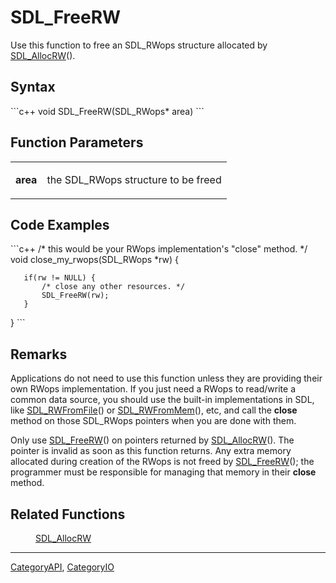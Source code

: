 <!-- pragma section-numbers off -->
<!-- pragma disable-camelcase -->

= SDL_FreeRW =
Use this function to free an SDL_RWops structure allocated by [[SDL_AllocRW]]().


== Syntax ==
```c++
void SDL_FreeRW(SDL_RWops* area)
```

== Function Parameters ==
{|
|'''area'''
|the SDL_RWops structure to be freed
|}

== Code Examples ==
```c++
/* this would be your RWops implementation's "close" method. */
void close_my_rwops(SDL_RWops *rw)
{
    if(rw != NULL) {
        /* close any other resources. */
        SDL_FreeRW(rw);
    }
}
```

== Remarks ==
Applications do not need to use this function unless they are providing their own RWops implementation. If you just need a RWops to read/write a common data source, you should use the built-in implementations in SDL, like [[SDL_RWFromFile]]() or [[SDL_RWFromMem]](), etc, and call the '''close''' method on those SDL_RWops pointers when you are done with them.

Only use [[SDL_FreeRW]]() on pointers returned by [[SDL_AllocRW]](). The pointer is invalid as soon as this function returns. Any extra memory allocated during creation of the RWops is not freed by [[SDL_FreeRW]](); the programmer must be responsible for managing that memory in their '''close''' method.

== Related Functions ==
:[[SDL_AllocRW]]

----
[[CategoryAPI]], [[CategoryIO]]
